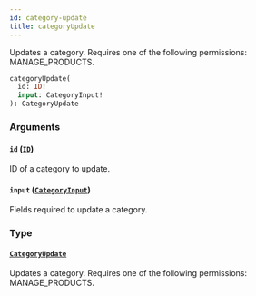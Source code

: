```yaml
---
id: category-update
title: categoryUpdate
---
```


Updates a category. Requires one of the following permissions: MANAGE_PRODUCTS.

```graphql
categoryUpdate(
  id: ID!
  input: CategoryInput!
): CategoryUpdate
```

### Arguments

#### `id` ([`ID`](../../../developer/api-reference/scalars/id))

ID of a category to update.

#### `input` ([`CategoryInput`](../../../developer/api-reference/inputs/category-input))

Fields required to update a category.

### Type

#### [`CategoryUpdate`](../../../developer/api-reference/objects/category-update)

Updates a category. Requires one of the following permissions: MANAGE_PRODUCTS.
